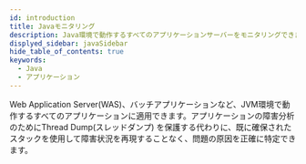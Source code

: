```yaml
---
id: introduction
title: Javaモニタリング
description: Java環境で動作するすべてのアプリケーションサーバーをモニタリングできます。この文書は、Javaモニタリング製品に対する紹介ページです。
displyed_sidebar: javaSidebar
hide_table_of_contents: true
keywords:
  - Java
  - アプリケーション
---
```


Web Application Server(WAS)、バッチアプリケーションなど、JVM環境で動作するすべてのアプリケーションに適用できます。アプリケーションの障害分析のためにThread Dump(スレッドダンプ) を保護する代わりに、既に確保されたスタックを使用して障害状況を再現することなく、問題の原因を正確に特定できます。


<Apmcommonintro />
